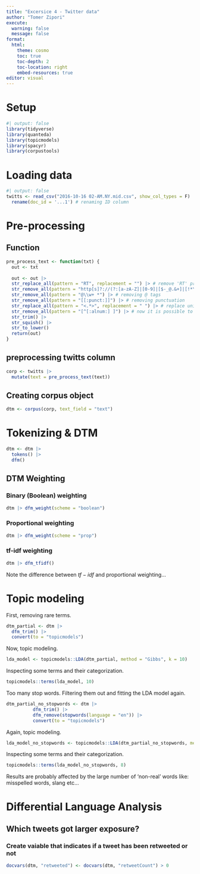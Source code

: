 ```yaml
---
title: "Excersice 4 - Twitter data"
author: "Tomer Zipori"
execute: 
  warning: false
  message: false
format:
  html:
    theme: cosmo
    toc: true
    toc-depth: 2
    toc-location: right
    embed-resources: true
editor: visual
---
```


# Setup

```r
#| output: false
library(tidyverse)
library(quanteda)
library(topicmodels)
library(spacyr)
library(corpustools)
```

# Loading data

```r
#| output: false
twitts <- read_csv("2016-10-16 02-AM.NY.mid.csv", show_col_types = F) |>
  rename(doc_id = '...1') # renaming ID column

```

# Pre-processing

## Function

```r
pre_process_text <- function(txt) {
  out <- txt
  
  out <- out |>
  str_replace_all(pattern = "RT", replacement = "") |> # remove 'RT' prefixes specifying that this is a retweet
  str_remove_all(pattern = "http[s]?://(?:[a-zA-Z]|[0-9]|[$-_@.&+]|[!*\\(\\),]|(?:%[0-9a-fA-F][0-9a-fA-F]))+") |> # regex supposed to capture all urls
  str_remove_all(pattern = "@\\w+ *") |> # removing @ tags
  str_remove_all(pattern = "[[:punct:]]") |> # removing punctuation
  str_replace_all(pattern = "<.*>", replacement = " ") |> # replace unicoded emojis with spaces
  str_remove_all(pattern = "[^[:alnum:] ]") |> # now it is possible to remove everything that is not a letter or digit
  str_trim() |>
  str_squish() |>
  str_to_lower()
  return(out)
}
```

## preprocessing twitts column

```r
corp <- twitts |>
  mutate(text = pre_process_text(text))
```

## Creating corpus object

```r
dtm <- corpus(corp, text_field = "text")
```

# Tokenizing & DTM

```r
dtm <- dtm |>
  tokens() |>
  dfm()
```

## DTM Weighting

### Binary (Boolean) weighting

```r
dtm |> dfm_weight(scheme = "boolean")
```

### Proportional weighting

```r
dtm |> dfm_weight(scheme = "prop")
```

### tf-idf weighting

```r
dtm |> dfm_tfidf()
```

Note the difference between $tf-idf$ and proportional weighting...

# Topic modeling

First, removing rare terms.

```r
dtm_partial <- dtm |>
  dfm_trim() |>
  convert(to = "topicmodels")
```

Now, topic modeling.

```r
lda_model <- topicmodels::LDA(dtm_partial, method = "Gibbs", k = 10) 
```

Inspecting some terms and their categorization.

```r
topicmodels::terms(lda_model, 10)
```

Too many stop words. Filtering them out and fitting the LDA model again.

```r
dtm_partial_no_stopwords <- dtm |>
          dfm_trim() |>
          dfm_remove(stopwords(language = "en")) |>
          convert(to = "topicmodels")
```

Again, topic modeling.

```r
lda_model_no_stopwords <- topicmodels::LDA(dtm_partial_no_stopwords, method = "Gibbs", k = 10) 
```

Inspecting some terms and their categorization.

```r
topicmodels::terms(lda_model_no_stopwords, 8)
```

Results are probably affected by the large number of 'non-real' words like: misspelled words, slang etc...

# Differential Language Analysis

## Which tweets got larger exposure?

### Create vaiable that indicates if a tweet has been retweeted or not

```r
docvars(dtm, "retweeted") <- docvars(dtm, "retweetCount") > 0
```
